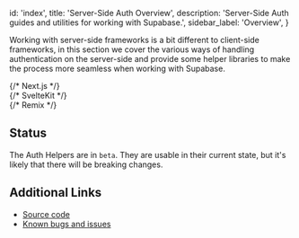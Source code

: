 
  id: 'index',
  title: 'Server-Side Auth Overview',
  description: 'Server-Side Auth guides and utilities for working with Supabase.',
  sidebar_label: 'Overview',
}

Working with server-side frameworks is a bit different to client-side frameworks, in this section we cover the various ways of handling authentication on the server-side and provide some helper libraries to make the process more seamless when working with Supabase.

<div className="container" style={{ padding: 0 }}>
  <div className="grid md:grid-cols-12 gap-4">
    {/* Next.js */}
    <div className="col-span-6">
      <ButtonCard
        to={'/guides/auth/auth-helpers/nextjs'}
        title={'Next.js'}
        description={'Helpers for authenticating users in Next.js applications.'}
      />
    </div>
    {/* SvelteKit */}
    <div className="col-span-6">
      <ButtonCard
        to={'/guides/auth/auth-helpers/sveltekit'}
        title={'SvelteKit'}
        description={'Helpers for authenticating users in SvelteKit applications.'}
      />
    </div>
    {/* Remix */}
    <div className="col-span-6">
      <ButtonCard
        to={'/guides/auth/auth-helpers/remix'}
        title={'Remix'}
        description={'Helpers for authenticating users in Remix applications.'}
      />
    </div>
  </div>
</div>

## Status

The Auth Helpers are in `beta`. They are usable in their current state, but it's likely that there will be breaking changes.

## Additional Links

- [Source code](https://github.com/supabase/auth-helpers)
- [Known bugs and issues](https://github.com/supabase/auth-helpers/issues)


